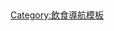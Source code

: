 <noinclude>
{{noteTA
|1=zh-cn:邓迪;zh-hk:登地;zh-tw:丹地
|2=zh-cn:草莓蛋糕; zh-hk:士多啤梨蛋糕; zh-tw:草莓蛋糕;
|3=zh-tw:酪梨蛋糕;zh-hk:鳄梨蛋糕;zh-cn:鳄梨蛋糕;
|4=zh-tw:蘋果蛋糕;zh-hk:苹果蛋糕;zh-cn:苹果蛋糕;
|5=zh-hans:戚风蛋糕;zh-hk:雪芳蛋糕;zh-tw:戚風蛋糕;
|6=zh-hans:朗姆酒;zh-hk:冧酒;zh-tw:蘭姆酒;
|7=zh-tw:蛋白霜;zh-cn:蛋白脆饼;
|8=zh-cn:姜饼;zh-hk:姜饼;zh-tw:薑餅
}}
</noinclude>
{{Navbox
|name  = 蛋糕
|state = {{{state<includeonly>|collapsed</includeonly>}}}
|title = [[蛋糕]] · [[糕點]]
|bodyclass = hlist
|image = [[File:Blueberry rare cheesecake.jpg|70px|]]
|basestyle = background:#FFD700

|group1 = [[牛油蛋糕]]
|list1  = 
* [[磅蛋糕]]
* [[聖路易斯牛油蛋糕]]

|group2 = [[巧克力蛋糕]]
|list2  = 
* [[萨赫蛋糕]]
* [[黑森林蛋糕]]
* [[瑞典巧克力蛋糕]]
* [[熔岩巧克力蛋糕]]
* [[歐培拉]]

|group3 = [[水果蛋糕]]
|list3  =
* [[香蕉蛋糕]]
* [[草莓蛋糕]]
* [[椰子蛋糕]]
* [[鳄梨蛋糕]]
* [[葡萄干蛋糕]]

|group4 = [[千層蛋糕]]
|list4  = 
* [[年輪蛋糕]]
* [[起士蛋糕]]
* [[恶魔蛋糕]]
* [[印尼千层糕]]
* [[法式千層酥]]
* [[红色天鹅绒蛋糕]]
* [[德式巧克力蛋糕]]

|group5 = [[海綿蛋糕]]
|list5  = 
* [[卷蛋糕]]
* [[天使蛋糕]]
* [[卡斯特拉]]
* [[青蛙蛋糕]]
* [[紙包蛋糕]]
* [[雪芳蛋糕]]
* [[圓環蛋糕]]
* [[翻轉蛋糕]]
* [[大理石蛋糕]]
* [[玛德莲蛋糕]]
* [[蘭姆酒蛋糕]]
* [[巴滕伯格蛋糕]]
* [[馬德拉島蛋糕]]
* [[傑諾瓦士蛋糕]]

|group6 = [[泡沫蛋糕]]
|list6  = 
* [[蛋白脆饼]]
* [[達克瓦茲蛋糕]]
* [[巴甫洛娃蛋糕]]
* [[參薯蛋糕]]

|group7 = 酵母蛋糕
|list7  = 
* [[巴布卡蛋糕]]

|group8 = 节庆蛋糕
|list8 = 
* [[生日蛋糕]]
* [[聖誕樹幹蛋糕]]
* [[圣诞蛋糕]]
* [[国王蛋糕]]
* [[月饼]]
* [[德式圣诞蛋糕]]
* [[結婚蛋糕]]
* [[萬聖夜蛋糕]]

|group9 = 其它
|list9  = 
* [[老婆餅]]
* [[太陽餅]]
* [[鳳梨酥]]
* [[芋頭酥]]
* [[槽子糕]]
* [[蘋果派]]
* [[林茲蛋糕]]
* [[纸杯蛋糕]]
* [[香料糕饼]]
* [[提拉米蘇]]
* [[霍夫蛋糕]]
* [[奶油圆蛋糕]]
* [[花色小蛋糕]]
* [[焦糖奶油鬆餅]]
* [[義大利黃金麵包]]
* [[威爾斯蛋糕]]
* [[費南雪]]
* [[樹蛋糕]]

|belowstyle=background:#FFD700
|below=
*{{Icon|Category}}'''[[:Category:蛋糕|分類]]'''
*{{Icon|commons}}'''[[:c:cake|共享]]'''
}}<noinclude>
<br/>{{collapsible option}}
[[Category:飲食導航模板]]
</noinclude>
